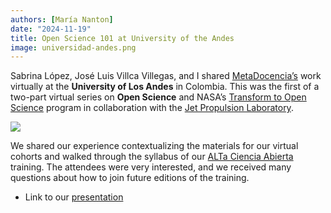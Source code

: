 ```yaml
---
authors: [María Nanton]
date: "2024-11-19"
title: Open Science 101 at University of the Andes
image: universidad-andes.png
---
```


Sabrina López, José Luis Villca Villegas, and I shared [MetaDocencia’s](https://www.metadocencia.org/en/) work virtually at the **University of Los Andes** in Colombia. This was the first of a two-part virtual series on **Open Science** and NASA’s [Transform to Open Science](https://science.nasa.gov/open-science/) program in collaboration with the [Jet Propulsion Laboratory](https://www.jpl.nasa.gov/).

![](images/webinar.png)

We shared our experience contextualizing the materials for our virtual cohorts and walked through the syllabus of our [ALTa Ciencia Abierta](https://www.metadocencia.org/en/alta-ca/1-2024/) training. 
The attendees were very interested, and we received many questions about how to join future editions of the training.

-   Link to our [presentation](https://doi.org/10.5281/zenodo.14223665)
